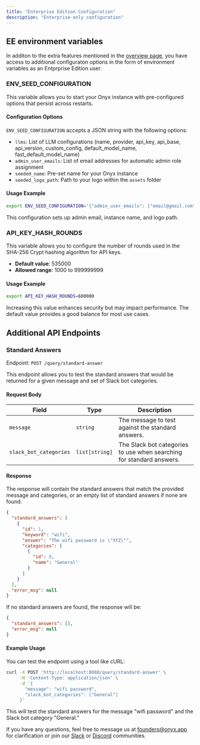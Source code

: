 ```yaml
---
title: "Enterprise Edition Configuration"
description: "Enterprise-only configuration"
---
```


## EE environment variables

In additon to the extra features mentioned in the [overview page](/enterprise_edition/overview), you have access to additional configuraton options in the form of environment variables as an Entprprise Edition user.

### ENV_SEED_CONFIGURATION

This variable allows you to start your Onyx instance with pre-configured options that persist across restarts.

#### Configuration Options

`ENV_SEED_CONFIGURATION` accepts a JSON string with the following options:

- `llms`: List of LLM configurations (name, provider, api_key, api_base, api_version, custom_config, default_model_name, fast_default_model_name)
- `admin_user_emails`: List of email addresses for automatic admin role assignment
- `seeded_name`: Pre-set name for your Onyx instance
- `seeded_logo_path`: Path to your logo within the `assets` folder

#### Usage Example

```bash
export ENV_SEED_CONFIGURATION='{"admin_user_emails": ["email@gmail.com"], "seeded_name": "Acme Corp", "seeded_logo_path": "assets/logo.png"}'
```

This configuration sets up admin email, instance name, and logo path.

### API_KEY_HASH_ROUNDS

This variable allows you to configure the number of rounds used in the SHA-256 Crypt hashing algorithm for API keys.

- **Default value**: 535000
- **Allowed range**: 1000 to 999999999

#### Usage Example

```bash
export API_KEY_HASH_ROUNDS=600000
```

Increasing this value enhances security but may impact performance. The default value provides a good balance for most use cases.

## Additional API Endpoints

### Standard Answers

Endpoint: `POST /query/standard-answer`

This endpoint allows you to test the standard answers that would be returned for a given message and set of Slack bot categories.

#### Request Body

| Field                  | Type           | Description                                                          |
| ---------------------- | -------------- | -------------------------------------------------------------------- |
| `message`              | `string`       | The message to test against the standard answers.                    |
| `slack_bot_categories` | `list[string]` | The Slack bot categories to use when searching for standard answers. |

#### Response

The response will contain the standard answers that match the provided message and categories, or an empty list of standard answers if none are found.

```json
{
  "standard_answers": [
    {
      "id": 1,
      "keyword": "wifi",
      "answer": "The wifi password is \"XYZ\"",
      "categories": [
        {
          "id": 0,
          "name": "General"
        }
      ]
    }
  ],
  "error_msg": null
}
```

If no standard answers are found, the response will be:

```json
{
  "standard_answers": [],
  "error_msg": null
}
```

#### Example Usage

You can test the endpoint using a tool like cURL:

```bash
curl -X POST 'http://localhost:8080/query/standard-answer' \
     -H 'Content-Type: application/json' \
     -d '{
       "message": "wifi password",
       "slack_bot_categories": ["General"]
     }'
```

This will test the standard answers for the message "wifi password" and the Slack bot category "General."

If you have any questions, feel free to message us at founders@onyx.app for clarification or join our 
[Slack](https://join.slack.com/t/onyx-dot-app/shared_invite/zt-34lu4m7xg-TsKGO6h8PDvR5W27zTdyhA) 
or [Discord](https://discord.gg/TDJ59cGV2X) communities.
